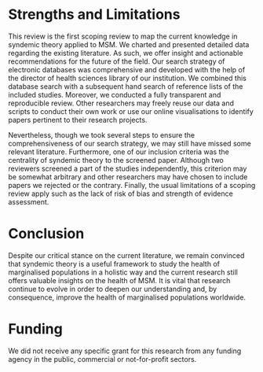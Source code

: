# Strengths and Limitations

This review is the first scoping review to map the current knowledge in syndemic theory applied to MSM. We charted and presented detailed data regarding the existing literature. As such, we offer insight and actionable recommendations for the future of the field. Our search strategy of electronic databases was comprehensive and developed with the help of the director of health sciences library of our institution. We combined this database search with a subsequent hand search of reference lists of the included studies. Moreover, we conducted a fully transparent and reproducible review. Other researchers may freely reuse our data and scripts to conduct their own work or use our online visualisations to identify papers pertinent to their research projects.

Nevertheless, though we took several steps to ensure the comprehensiveness of our search strategy, we may still have missed some relevant literature. Furthermore, one of our inclusion criteria was the centrality of syndemic theory to the screened paper. Although two reviewers screened a part of the studies independently, this criterion may be somewhat arbitrary and other researchers may have chosen to include papers we rejected or the contrary. Finally, the usual limitations of a scoping review apply such as the lack of risk of bias and strength of evidence assessment.

# Conclusion

Despite our critical stance on the current literature, we remain convinced that syndemic theory is a useful framework to study the health of marginalised populations in a holistic way and the current research still offers valuable insights on the health of MSM. It is vital that research continue to evolve in order to deepen our understanding and, by consequence, improve the health of marginalised populations worldwide.

# Funding

We did not receive any specific grant for this research from any funding agency in the public, commercial or not-for-profit sectors.
